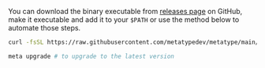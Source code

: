 You can download the binary executable from
[releases page](https://github.com/metatypedev/metatype/releases/) on GitHub, make it
executable and add it to your `$PATH` or use the method below to automate those steps.

```bash
curl -fsSL https://raw.githubusercontent.com/metatypedev/metatype/main/installer.sh | bash

meta upgrade # to upgrade to the latest version
```

